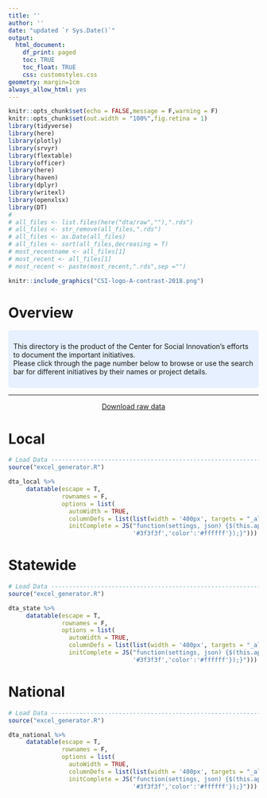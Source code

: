 ```yaml
---
title: ''
author: ''
date: "updated `r Sys.Date()`"
output:
  html_document:
    df_print: paged
    toc: TRUE
    toc_float: TRUE
    css: customstyles.css
geometry: margin=1cm
always_allow_html: yes
---
```


```r
knitr::opts_chunk$set(echo = FALSE,message = F,warning = F)
knitr::opts_chunk$set(out.width = "100%",fig.retina = 1)
library(tidyverse)
library(here)
library(plotly)
library(srvyr)
library(flextable)
library(officer)
library(here)
library(haven)
library(dplyr)
library(writexl)
library(openxlsx)
library(DT)
# 
# all_files <- list.files(here("dta/raw",""),".rds")
# all_files <- str_remove(all_files,".rds")
# all_files <- as.Date(all_files)
# all_files <- sort(all_files,decreasing = T)
# most_recentname <- all_files[1]
# most_recent <- all_files[1]
# most_recent <- paste(most_recent,".rds",sep ="")

```

```r
knitr::include_graphics("CSI-logo-A-contrast-2018.png")
```
</center>

# Overview

<style>
div.blue {background-color: #e6f0ff; border-radius: 5px; padding: 10px;}
</style>
<div class = "blue">

This directory is the product of the Center for Social Innovation's efforts to document the important initiatives.
<br>Please click through the page number below to browse or use the search bar for different initiatives by their names or project details.

</div>
***

<center>
[Download raw data](https://github.com/UCRCSI/initiative_maps/blob/main/final_initiatives.xlsx?raw=true)
</center>

# Local

```r
# Load Data ---------------------------------------------------------------
source("excel_generator.R")

dta_local %>%
     datatable(escape = T, 
               rownames = F,
               options = list(
                 autoWidth = TRUE,
                 columnDefs = list(list(width = '400px', targets = "_all")),
                 initComplete = JS("function(settings, json) {$(this.api().table().header()).css({'background-color':
                                   '#3f3f3f','color':'#ffffff'});}")))
```

# Statewide

```r
# Load Data ---------------------------------------------------------------
source("excel_generator.R")

dta_state %>%
     datatable(escape = T, 
               rownames = F,
               options = list(
                 autoWidth = TRUE,
                 columnDefs = list(list(width = '400px', targets = "_all")),
                 initComplete = JS("function(settings, json) {$(this.api().table().header()).css({'background-color':
                                   '#3f3f3f','color':'#ffffff'});}")))
```

# National

```r
# Load Data ---------------------------------------------------------------
source("excel_generator.R")

dta_national %>%
     datatable(escape = T, 
               rownames = F,
               options = list(
                 autoWidth = TRUE,
                 columnDefs = list(list(width = '400px', targets = "_all")),
                 initComplete = JS("function(settings, json) {$(this.api().table().header()).css({'background-color':
                                   '#3f3f3f','color':'#ffffff'});}")))
```
